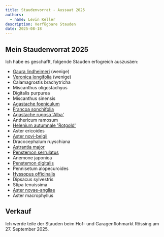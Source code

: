 ```yaml
---
title: Staudenvorrat - Aussaat 2025
authors:
  - name: Levin Keller
description: Verfügbare Stauden
date: 2025-08-18
---
```


## Mein Staudenvorrat 2025

Ich habe es geschafft, folgende Stauden erfogreich auszusäen:

- [Gaura lindheimeri](/de/garden/plants/gaura-lindheimeri) (wenige)
- [Veronica longifolia](/de/garden/plants/veronica-longifolia) (wenige)
- Calamagrostis brachytricha
- Miscanthus oligostachyus
- Digitalis purpurea
- Miscanthus sinensis
- [Agastache foeniculum](/de/garden/plants/agastache-foeniculum)
- [Francoa sonchifolia](/de/garden/plants/francoa-sonchifolia)
- [Agastache rugosa 'Alba'](/de/garden/plants/agastache-rugosa-alba)
- Anthericum ramosum
- [Helenium autumnale 'Rotgold'](/de/garden/plants/helenium-autumnale-rotgold-hybriden)
- Aster ericoides
- [Aster novi-belgii](/de/garden/plants/aster-novi-belgii)
- Dracocephalum ruyschiana
- [Astrantia major](/de/garden/plants/astrantia-major)
- [Penstemon serrulatus](/de/garden/plants/penstemon-serrulatus)
- Anemone japonica
- [Penstemon digitalis](/de/garden/plants/penstemon-digitalis-husker-red)
- Pennisetum alopecuroides
- [Hyssopus officinalis](/de/garden/plants/hyssopus-officinale)
- Dipsacus sylvestris
- Stipa tenuissima
- [Aster novae-angliae](/de/garden/plants/aster-novae-angliae)
- Aster macrophyllus

## Verkauf

Ich werde teile der Stauden beim Hof- und Garagenflohmarkt Rössing am 27. September 2025.
